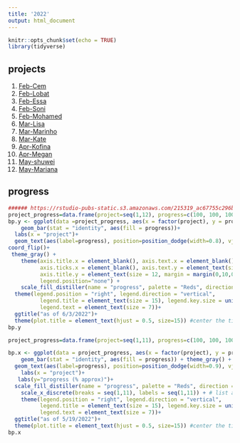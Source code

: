 ```yaml
---
title: '2022'
output: html_document
---
```


```r
knitr::opts_chunk$set(echo = TRUE)
library(tidyverse)
```

## projects 


1. [Feb-Cem](2022_Feb.html)
2. [Feb-Lobat](2022_Feb2.html)
3. [Feb-Essa](2022_Feb3.html)
4. [Feb-Soni](2022_Feb4.html)
5. [Feb-Mohamed](2022_Feb5_Lauren.html)
6. [Mar-Lisa](2022_Mar1_Lisa.html)
7. [Mar-Marinho](2022_Mar2.html)
8. [Mar-Kate](2022_Mar3_kate.html)
9. [Apr-Kofina](2022_Apr1_Kofina.html)
10. [Apr-Megan](2022_Apr2_Megan.html)
11. [May-shuwei](2022_May1_Shuwei.html)
12. [May-Mariana](2022-May2_Mariana.html)

##  progress 


```r
###### https://rstudio-pubs-static.s3.amazonaws.com/215319_ac67755c296b441dac7b24b48fc30156.html
project_progress=data.frame(project=seq(1,12), progress=c(100, 100, 100, 90, 50, 100, 100, 60, 100, 100, 70, 60))
bp.y <- ggplot(data =project_progress, aes(x = factor(project), y = progress)) + 
    geom_bar(stat = "identity", aes(fill = progress))+ 
  labs(x = "project")+
  geom_text(aes(label=progress), position=position_dodge(width=0.8), vjust=0.25, color="black")+  # add numbers over bars+
coord_flip()+ 
 theme_gray() +
    theme(axis.title.x = element_blank(), axis.text.x = element_blank(),
          axis.ticks.x = element_blank(), axis.text.y = element_text(size = 13), 
          axis.title.y = element_text(size = 12, margin = margin(0,10,0,0), angle =90 ), # this adjusts "project" on y axis 
          legend.position="none") + 
    scale_fill_distiller(name = "progress", palette = "Reds", direction = 1) + 
  theme(legend.position = "right", legend.direction = "vertical",
          legend.title = element_text(size = 15), legend.key.size = unit(1,"cm"),
          legend.text = element_text(size = 7))+
  ggtitle("as of 6/3/2022")+
  theme(plot.title = element_text(hjust = 0.5, size=15)) #center the title
bp.y
```


```r
project_progress=data.frame(project=seq(1,11), progress=c(100, 100, 100, 90, 50, 80, 100, 60, 60, 90, 70))

bp.x <- ggplot(data = project_progress, aes(x = factor(project), y = progress)) + 
    geom_bar(stat = "identity", aes(fill = progress)) + theme_gray() +
  geom_text(aes(label=progress), position=position_dodge(width=0.9), vjust=-0.25)+  # add numbers over bars+
    labs(x = "project")+
   labs(y="progress (% approx)")+
  scale_fill_distiller(name = "progress", palette = "Reds", direction = 1, na.value = "transparent") +
    scale_x_discrete(breaks = seq(1,11), labels = seq(1,11)) + # list all x labels 
    theme(legend.position = "right", legend.direction = "vertical",
          legend.title = element_text(size = 15), legend.key.size = unit(1,"cm"),
          legend.text = element_text(size = 7))+
  ggtitle("as of 5/19/2022")+
  theme(plot.title = element_text(hjust = 0.5, size=15)) #center the title 
bp.x
```






